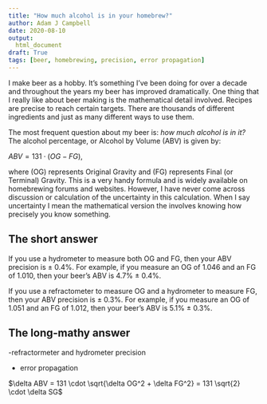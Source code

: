 ```yaml
---
title: "How much alcohol is in your homebrew?"
author: Adam J Campbell
date: 2020-08-10
output: 
  html_document
draft: True
tags: [beer, homebrewing, precision, error propagation]
---
```


I make beer as a hobby.  It's something I've been doing for over a decade and throughout the years my beer has improved dramatically.  One thing that I really like about beer making is the mathematical detail involved.  Recipes are precise to reach certain targets.  There are thousands of different ingredients and just as many different ways to use them. 

The most frequent question about my beer is: *how much alcohol is in it?* The alcohol percentage, or Alcohol by Volume (ABV) is given by:

$ABV = 131 \cdot (OG - FG)$, 

where (OG) represents Original Gravity and (FG) represents Final (or Terminal) Gravity.  This is a very handy formula and is widely available on homebrewing forums and websites.  However, I have never come across discussion or calculation of the uncertainty in this calculation.  When I say uncertainty I mean the mathematical version the involves knowing how precisely you know something.

## The short answer

If you use a hydrometer to measure both OG and FG, then your ABV precision is $\pm$ 0.4%.  For example, if you measure an OG of 1.046 and an FG of 1.010, then your beer's ABV is 4.7% $\pm$ 0.4%. 

If you use a refractometer to measure OG and a hydrometer to measure FG, then your ABV precision is $\pm$ 0.3%.  For example, if you measure an OG of 1.051 and an FG of 1.012, then your beer's ABV is 5.1% $\pm$ 0.3%. 


## The long-mathy answer

-refractormeter and hydrometer precision

- error propagation

$\delta ABV = 131 \cdot \sqrt{\delta OG^2 + \delta FG^2} = 131 \sqrt{2} \cdot \delta SG$




